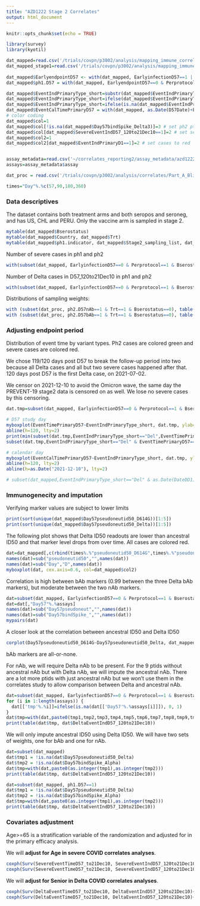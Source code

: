 ```yaml
---
title: "AZD1222 Stage 2 Correlates"
output: html_document
---
```


```r
knitr::opts_chunk$set(echo = TRUE)

library(survey)
library(kyotil)

dat_mapped=read.csv('/trials/covpn/p3002/analysis/mapping_immune_correlates/stage2/adata/COVID_AstraZeneca_stage2_mapped_20240322.csv')
dat_mapped_stage1=read.csv('/trials/covpn/p3002/analysis/mapping_immune_correlates/stage1/adata/COVID_AstraZeneca_realdata_20221208.csv')
 
dat_mapped$EarlyendpointD57 <- with(dat_mapped, EarlyinfectionD57==1 | (EventIndPrimaryD1==1 & EventTimePrimaryD1 < NumberdaysD1toD57 + 7),1,0)
dat_mapped$ph1.D57 = with(dat_mapped, EarlyendpointD57==0 & Perprotocol==1 & EventTimePrimaryD57 >= 7)

dat_mapped$EventIndPrimaryType_short=substr(dat_mapped$EventIndPrimaryType,1,3)
dat_mapped$EventIndPrimaryType_short=ifelse(dat_mapped$EventIndPrimaryType_short=="", NA,dat_mapped$EventIndPrimaryType_short)
dat_mapped$EventIndPrimaryType_short=ifelse(is.na(dat_mapped$EventIndPrimaryType_short) & dat_mapped$EventIndPrimaryD1==1, "Unk",dat_mapped$EventIndPrimaryType_short)
dat_mapped$EventCalTimePrimaryD57 = with(dat_mapped, as.Date(D57Date)+EventTimePrimaryD57)
# color coding
dat_mapped$col=1
dat_mapped$col[!is.na(dat_mapped$Day57bindSpike_Delta3)]=3 # set ph2 ptids to green
dat_mapped$col[dat_mapped$SevereEventIndD57_120to21Dec10==1]=2 # set severe cases to red
dat_mapped$col2=1
dat_mapped$col2[dat_mapped$EventIndPrimaryD1==1]=2 # set cases to red


assay_metadata=read.csv('~/correlates_reporting2/assay_metadata/azd1222_stage2_assay_metadata.csv')
assays=assay_metadata$assay

dat_proc = read.csv('/trials/covpn/p3002/analysis/correlates/Part_A_Blinded_Phase_Data/adata/azd1222_stage2_data_processed_20240322.csv')

times="Day"%.%c(57,90,180,360)
```


### Data descriptives

The dataset contains both treatment arms and both seropos and seroneg, and has US, CHL and PERU. Only the vaccine arm is sampled in stage 2.
```r
mytable(dat_mapped$Bserostatus)
mytable(dat_mapped$Country, dat_mapped$Trt)
mytable(dat_mapped$ph1.indicator, dat_mapped$Stage2_sampling_list, dat_mapped$Trt)
```




Number of severe cases in ph1 and ph2
```r
with(subset(dat_mapped, EarlyinfectionD57==0 & Perprotocol==1 & Bserostatus==0 & Trt==1), mytable(!is.na(Day57bindSpike_Delta3), SevereEventIndD57_120to21Dec10))
```

Number of Delta cases in D57_120to21Dec10 in ph1 and ph2
```r
with(subset(dat_mapped, EarlyinfectionD57==0 & Perprotocol==1 & Bserostatus==0 & Trt==1), mytable(!is.na(Day57bindSpike_Delta3), DeltaEventIndD57_120to21Dec10))
```


Distributions of sampling weights:
```r
with (subset(dat_proc, ph2.D57nAb==1 & Trt==1 & Bserostatus==0), table(wt.D57nAb, Wstratum))
with (subset(dat_proc, ph2.D57bAb==1 & Trt==1 & Bserostatus==0), table(wt.D57bAb, Wstratum))
```



### Adjusting endpoint period

Distribution of event time by variant types. Ph2 cases are colored green and severe cases are colored red.

We chose 119/120 days post D57 to break the follow-up period into two because all Delta cases and all but two severe cases happened after that. 120 days post D57 is the first Delta case, on 2021-07-02.

We censor on 2021-12-10 to avoid the Omicron wave, the same day the PREVENT-19 stage2 data is censored on as well. We lose no severe cases by this censoring.
```r
dat.tmp=subset(dat_mapped, EarlyinfectionD57==0 & Perprotocol==1 & Bserostatus==0 & Trt==1)

# D57 study day
myboxplot(EventTimePrimaryD57~EventIndPrimaryType_short, dat.tmp, ylab="EventTimePrimary57", col=dat.tmp$col, cex.axis=0.8)
abline(h=120, lty=2) 
print(min(subset(dat.tmp,EventIndPrimaryType_short=="Del",EventTimePrimaryD57),na.rm=T))
subset(dat.tmp,EventIndPrimaryType_short=="Del" & EventTimePrimaryD57==120, EventCalTimePrimaryD57)

# calendar day
myboxplot(EventCalTimePrimaryD57~EventIndPrimaryType_short, dat.tmp, ylab="Event Calendar Time", col=dat.tmp$col, cex.axis=0.8)
abline(h=120, lty=2) 
abline(h=as.Date("2021-12-10"), lty=2) 

# subset(dat_mapped,EventIndPrimaryType_short=="Del" & as.Date(DateDD1)<as.Date("2021-01-01"), c(Subjectid, EventTimePrimaryDate, DateDD1))
```


### Immunogenecity and imputation

Verifying marker values are subject to lower limits
```r
print(sort(unique(dat_mapped$Day57pseudoneutid50_D614G))[1:5])
print(sort(unique(dat_mapped$Day57pseudoneutid50_Delta))[1:5])
```


The following plot shows that Delta ID50 readouts are lower than ancestral ID50 and that marker level drops from over time. All cases are colored red.
```r
dat=dat_mapped[,c(rbind(times%.%"pseudoneutid50_D614G",times%.%"pseudoneutid50_Delta"))]
names(dat)=sub("pseudoneutid50","",names(dat))
names(dat)=sub("Day","D",names(dat))
myboxplot(dat, cex.axis=0.6, col=dat_mapped$col2)
```



Correlation is high between bAb markers (0.99 between the three Delta bAb markers), but moderate between the two nAb markers.
```r
dat=subset(dat_mapped, EarlyinfectionD57==0 & Perprotocol==1 & Bserostatus==0 & Trt==1)
dat=dat[,"Day57"%.%assays]
names(dat)=sub("Day57pseudoneut","",names(dat))
names(dat)=sub("Day57bindSpike_","",names(dat))
mypairs(dat)
```

A closer look at the correlation between ancestral ID50 and Delta ID50

```r
corplot(Day57pseudoneutid50_D614G~Day57pseudoneutid50_Delta, dat_mapped, asp=1)
```

bAb markers are all-or-none. 

For nAb, we will require Delta nAb to be present. For the 9 ptids without ancestral nAb but with Delta nAb, we will impute the ancestral nAb. There are a lot more ptids with just ancestral nAb but we won't use them in the correlates study to allow comparison between Delta and ancestral nAb.
```r
dat=subset(dat_mapped, EarlyinfectionD57==0 & Perprotocol==1 & Bserostatus==0 & Trt==1)
for (i in 1:length(assays)) {
  dat[['tmp'%.%i]]=ifelse(is.na(dat[['Day57'%.%assays[i]]]), 0, 1)
}
dat$tmp=with(dat,paste0(tmp1,tmp2,tmp3,tmp4,tmp5,tmp6,tmp7,tmp8,tmp9,tmp10))
print(table(dat$tmp, dat$DeltaEventIndD57_120to21Dec10))
```

We will only impute ancestral ID50 using Delta ID50. We will have two sets of weights, one for bAb and one for nAb. 
```r
dat=subset(dat_mapped)
dat$tmp1 = !is.na(dat$Day57pseudoneutid50_Delta)
dat$tmp2 = !is.na(dat$Day57bindSpike_Alpha)
dat$tmp=with(dat,paste0(as.integer(tmp1),as.integer(tmp2)))
print(table(dat$tmp, dat$DeltaEventIndD57_120to21Dec10))
```

```r
dat=subset(dat_mapped, ph1.D57==1)
dat$tmp1 = !is.na(dat$Day57pseudoneutid50_Delta)
dat$tmp2 = !is.na(dat$Day57bindSpike_Alpha)
dat$tmp=with(dat,paste0(as.integer(tmp1),as.integer(tmp2)))
print(table(dat$tmp, dat$DeltaEventIndD57_120to21Dec10))
```



### Covariates adjustment

Age>=65 is a stratification variable of the randomization and adjusted for in the primary efficacy analysis. 

We will **adjust for Age in severe COVID correlates analyses**.
```r
coxph(Surv(SevereEventTimeD57_to21Dec10, SevereEventIndD57_120to21Dec10)~Age+risk_score, subset(dat_proc, ph1.D57_120==1 & Bserostatus==0 & Trt==1))
coxph(Surv(SevereEventTimeD57_to21Dec10, SevereEventIndD57_120to21Dec10)~Senior+risk_score, subset(dat_proc, ph1.D57_120==1 & Bserostatus==0 & Trt==1))
```


We will **adjust for Senior in Delta COVID correlates analyses**.

```r
coxph(Surv(DeltaEventTimeD57_to21Dec10, DeltaEventIndD57_120to21Dec10)~Age+risk_score, subset(dat_proc, ph1.D57_120==1 & Bserostatus==0 & Trt==1))
coxph(Surv(DeltaEventTimeD57_to21Dec10, DeltaEventIndD57_120to21Dec10)~Senior+risk_score, subset(dat_proc, ph1.D57_120==1 & Bserostatus==0 & Trt==1))
```